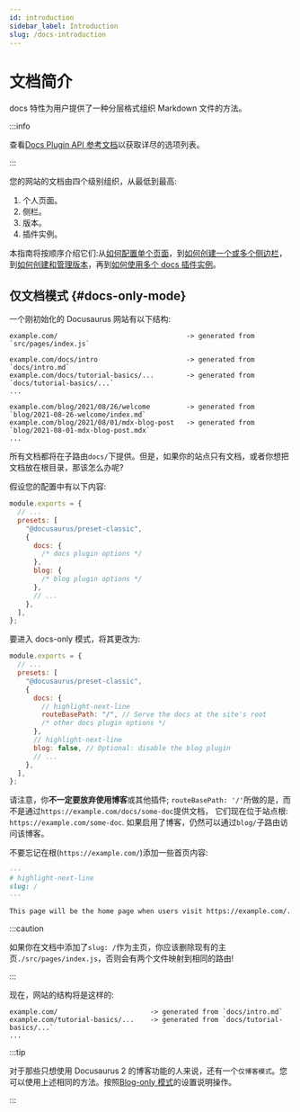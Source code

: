 ```yaml
---
id: introduction
sidebar_label: Introduction
slug: /docs-introduction
---
```


# 文档简介

docs 特性为用户提供了一种分层格式组织 Markdown 文件的方法。

:::info

查看[Docs Plugin API 参考文档](./../../api/plugins/plugin-content-docs.mdx)以获取详尽的选项列表。

:::

您的网站的文档由四个级别组织，从最低到最高:

1. 个人页面。
2. 侧栏。
3. 版本。
4. 插件实例。

本指南将按顺序介绍它们:从[如何配置单个页面](./docs-create-doc.mdx)，到[如何创建一个或多个侧边栏](./sidebar/index.mdx)，到[如何创建和管理版本](./version.mdx)，再到[如何使用多个 docs 插件实例](./docs-multi-instance.mdx)。

## 仅文档模式 {#docs-only-mode}

一个刚初始化的 Docusaurus 网站有以下结构:

```
example.com/                                -> generated from `src/pages/index.js`

example.com/docs/intro                      -> generated from `docs/intro.md`
example.com/docs/tutorial-basics/...        -> generated from `docs/tutorial-basics/...`
...

example.com/blog/2021/08/26/welcome         -> generated from `blog/2021-08-26-welcome/index.md`
example.com/blog/2021/08/01/mdx-blog-post   -> generated from `blog/2021-08-01-mdx-blog-post.mdx`
...
```

所有文档都将在子路由`docs/`下提供。但是，如果你的站点只有文档，或者你想把文档放在根目录，那该怎么办呢?

假设您的配置中有以下内容:

```js title="docusaurus.config.js"
module.exports = {
  // ...
  presets: [
    "@docusaurus/preset-classic",
    {
      docs: {
        /* docs plugin options */
      },
      blog: {
        /* blog plugin options */
      },
      // ...
    },
  ],
};
```

要进入 docs-only 模式，将其更改为:

```js title="docusaurus.config.js"
module.exports = {
  // ...
  presets: [
    "@docusaurus/preset-classic",
    {
      docs: {
        // highlight-next-line
        routeBasePath: "/", // Serve the docs at the site's root
        /* other docs plugin options */
      },
      // highlight-next-line
      blog: false, // Optional: disable the blog plugin
      // ...
    },
  ],
};
```

请注意，你**不一定要放弃使用博客**或其他插件;
`routeBasePath: '/'`所做的是，而不是通过`https://example.com/docs/some-doc`提供文档，
它们现在位于站点根: `https://example.com/some-doc`.
如果启用了博客，仍然可以通过`blog/`子路由访问该博客。

不要忘记在根(`https://example.com/`)添加一些首页内容:

```md title="docs/intro.md"
---
# highlight-next-line
slug: /
---

This page will be the home page when users visit https://example.com/.
```

:::caution

如果你在文档中添加了`slug: /`作为主页，你应该删除现有的主页`./src/pages/index.js`，否则会有两个文件映射到相同的路由!

:::

现在，网站的结构将是这样的:

```
example.com/                       -> generated from `docs/intro.md`
example.com/tutorial-basics/...    -> generated from `docs/tutorial-basics/...`
...
```

:::tip

对于那些只想使用 Docusaurus 2 的博客功能的人来说，还有一个`仅博客模式`。您可以使用上述相同的方法。按照[Blog-only 模式](../../blog.mdx#blog-only-mode)的设置说明操作。

:::
